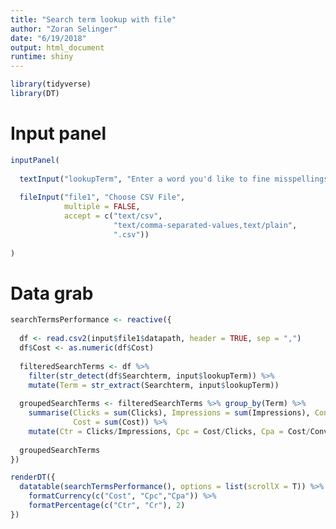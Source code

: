 ```yaml
---
title: "Search term lookup with file"
author: "Zoran Selinger"
date: "6/19/2018"
output: html_document
runtime: shiny
---
```


```r

library(tidyverse)
library(DT)

```

# Input panel
```r

inputPanel(
  
  textInput("lookupTerm", "Enter a word you'd like to fine misspellings for", "buy"),
                                     
  fileInput("file1", "Choose CSV File",
            multiple = FALSE,
            accept = c("text/csv",
                       "text/comma-separated-values,text/plain",
                       ".csv"))
  
)

```

# Data grab
```r

searchTermsPerformance <- reactive({
    
  df <- read.csv2(input$file1$datapath, header = TRUE, sep = ",") 
  df$Cost <- as.numeric(df$Cost)
  
  filteredSearchTerms <- df %>%
    filter(str_detect(df$Searchterm, input$lookupTerm)) %>%
    mutate(Term = str_extract(Searchterm, input$lookupTerm))
  
  groupedSearchTerms <- filteredSearchTerms %>% group_by(Term) %>% 
    summarise(Clicks = sum(Clicks), Impressions = sum(Impressions), Conversions = sum(Conversions), 
              Cost = sum(Cost)) %>% 
    mutate(Ctr = Clicks/Impressions, Cpc = Cost/Clicks, Cpa = Cost/Conversions, Cr = Conversions/Clicks)
  
  groupedSearchTerms
})

renderDT({
  datatable(searchTermsPerformance(), options = list(scrollX = T)) %>% 
    formatCurrency(c("Cost", "Cpc","Cpa")) %>% 
    formatPercentage(c("Ctr", "Cr"), 2)
})

```
